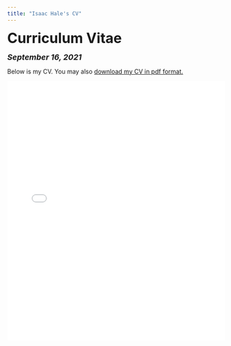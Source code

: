```yaml
---
title: "Isaac Hale's CV"
---
```


<head>

<!-- Global site tag (gtag.js) - Google Analytics -->
<script async src="https://www.googletagmanager.com/gtag/js?id=UA-140699540-1"></script>
<script>
  window.dataLayer = window.dataLayer || [];
  function gtag(){dataLayer.push(arguments);}
  gtag('js', new Date());

  gtag('config', 'UA-140699540-1');
</script>
</head>


<font size="+3"><b>Curriculum Vitae</b></font>

<font size="+1"><b><i>September 16, 2021</b></i></font>

<html>
Below is my CV. You may also <a href="files/Isaac Hale CV 9-16-21.pdf">download my CV in pdf format.</a>

<embed src="files/Isaac Hale CV 9-16-21.pdf" type="application/pdf" width="100%" height="600px" />
</body>
</html>